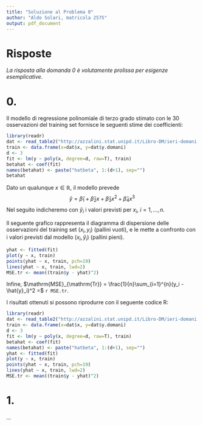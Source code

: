 ```yaml
---
title: "Soluzione al Problema 0"
author: "Aldo Solari, matricola 2575"
output: pdf_document
---
```



# Risposte

*La risposta alla domanda 0 è volutamente prolissa per esigenze esemplicative.*

# 0.

Il modello di regressione polinomiale di terzo grado stimato con le 30 osservazioni del training set fornisce le seguenti stime dei coefficienti:
```r
library(readr)
dat <- read_table2("http://azzalini.stat.unipd.it/Libro-DM/ieri-domani.dat")[-31,]
train <- data.frame(x=dat$x, y=dat$y.domani)
d <- 3
fit <- lm(y ~ poly(x, degree=d, raw=T), train)
betahat <- coef(fit)
names(betahat) <- paste("hatbeta", 1:(d+1), sep="")
betahat
```

Dato un qualunque $x \in \mathbb{R}$, il modello prevede
$$\hat{y} = \hat{\beta}_1 + \hat{\beta}_2 x + \hat{\beta}_3 x^2 + \hat{\beta}_4 x^3$$
Nel seguito indicheremo con $\hat{y}_i$ i valori previsti per $x_i$, $i=1,\ldots,n$. 

Il seguente grafico rappresenta il diagramma di dispersione delle osservazioni del training set $(x_i,y_i)$ (pallini vuoti), e le mette a confronto con i valori previsti dal modello $(x_i,\hat{y}_i)$ (pallini pieni). 

```r
yhat <- fitted(fit)
plot(y ~ x, train)
points(yhat ~ x, train, pch=19)
lines(yhat ~ x, train, lwd=2)
MSE.tr <- mean((train$y - yhat)^2)
```

Infine, $\mathrm{MSE}_{\mathrm{Tr}} = \frac{1}{n}\sum_{i=1}^{n}(y_i - \hat{y}_i)^2 =$ `r MSE.tr`. 

\newpage

I risultati ottenuti si possono riprodurre con il seguente codice R:

```r
library(readr)
dat <- read_table2("http://azzalini.stat.unipd.it/Libro-DM/ieri-domani.dat")[-31,]
train <- data.frame(x=dat$x, y=dat$y.domani)
d <- 3
fit <- lm(y ~ poly(x, degree=d, raw=T), train)
betahat <- coef(fit)
names(betahat) <- paste("hatbeta", 1:(d+1), sep="")
yhat <- fitted(fit)
plot(y ~ x, train)
points(yhat ~ x, train, pch=19)
lines(yhat ~ x, train, lwd=2)
MSE.tr <- mean((train$y - yhat)^2)
```


# 1.

$\ldots$